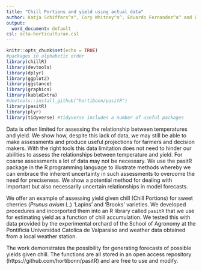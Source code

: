 ```yaml
---
title: "Chill Portions and yield using actual data"
author: Katja Schiffers^a^, Cory Whitney^a^, Eduardo Fernandez^a^ and Eike Luedeling^a^ <br /> <small>^a^INRES-Horticultural Sciences, University of Bonn, Auf dem Huegel 6, 53121 Bonn, Germany <small/>
output:
  word_document: default
csl: acta-horticulturae.csl
---
```


<!-- Abstract for the IV International Symposium on Horticulture in Europe - SHE2020 https://www.actahort.org/members/symposiar?nr=507 
-->

<!-- Guidelines for authors: 
https://www.ishs.org/sites/default/files/page-documents/onlinesubmissionauthorsguide.pdf
-->


```r
knitr::opts_chunk$set(echo = TRUE)
#packages in alphabetic order
library(chillR)
library(devtools)
library(dplyr)
library(ggplot2)
library(ggstance)
library(graphics)
library(kableExtra)
#devtools::install_github("hortibonn/pasitR")
library(pasitR)
library(plyr)
library(tidyverse) #tidyverse includes a number of useful packages
```

Data is often limited for assessing the relationship between temperatures and yield. We show how, despite this lack of data, we may still be able to make assessments and produce useful projections for farmers and decision makers. With the right tools this data limitation does not need to hinder our abilities to assess the relationships between temperature and yield. For coarse assessments a lot of data may not be necessary. We use the pasitR package in the R programming language to illustrate methods whereby we can embrace the inherent uncertainty in such assessments to overcome the need for preciseness. We show a potential method for dealing with important but also necessarily uncertain relationships in model forecasts. 

We offer an example of assessing yield given chill (Chill Portions) for sweet cherries (*Prunus avium* L.) 'Lapins' and 'Brooks' varieties. We developed procedures and incorported them into an R library called `pasitR` that we use for estimating yield as a function of chill accumulation. We tested this with data provided by the experimental orchard of the School of Agronomy at the Pontificia Universidad Catolica de Valparaiso and weather data obtained from a local weather station. 

The work demonstrates the possibility for generating forecasts of possible yields given chill. The functions are all stored in an open access repository (https://github.com/hortibonn/pasitR) and are free to use and modify. 
